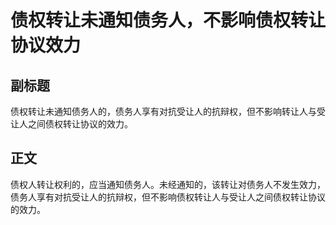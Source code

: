 # 债权转让未通知债务人，不影响债权转让协议效力
## 副标题
债权转让未通知债务人的，债务人享有对抗受让人的抗辩权，但不影响转让人与受让人之间债权转让协议的效力。
## 正文
债权人转让权利的，应当通知债务人。未经通知的，该转让对债务人不发生效力，债务人享有对抗受让人的抗辩权，但不影响债权转让人与受让人之间债权转让协议的效力。